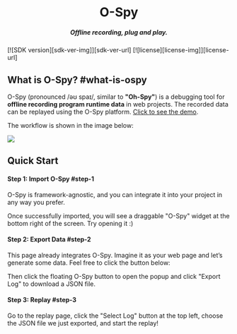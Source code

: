 
[license-img]: https://img.shields.io/github/license/HuolalaTech/page-spy-web?label=License
[license-url]: https://github.com/HuolalaTech/page-spy-web/blob/main/LICENSE
[sdk-ver-img]: https://img.shields.io/npm/v/@huolala-tech/page-spy-plugin-ospy?label=OSpy&color=white
[sdk-ver-url]: https://npmjs.com/package/@huolala-tech/page-spy-plugin-ospy


<div align="center">
  <Icon component={Logo} style={{ fontSize: 100, color: '#fff' }} />
  <h1>O-Spy</h1>
  <h5>Offline recording, plug and play.</h5>
</div>

<div className='badges'>
  [![SDK version][sdk-ver-img]][sdk-ver-url]
  [![license][license-img]][license-url]
</div>

## What is O-Spy? #what-is-ospy

O-Spy (pronounced /əʊ spaɪ/, similar to **"Oh-Spy"**) is a debugging tool for **offline recording program runtime data** in web projects. The recorded data can be replayed using the O-Spy platform. [Click to see the demo](/o-spy?url=demo).

The workflow is shown in the image below:

<a href={workflow} target="_blank">
  <img src={workflow} style={{width: '100%'}} />
</a>

## Quick Start

#### Step 1: Import O-Spy #step-1

O-Spy is framework-agnostic, and you can integrate it into your project in any way you prefer.


<ImportGuide showConfig={false} />

Once successfully imported, you will see a draggable "O-Spy" widget at the bottom right of the screen. Try opening it :)


<CallOSpy />

#### Step 2: Export Data #step-2

This page already integrates O-Spy. Imagine it as your web page and let’s generate some data. Feel free to click the button below:


<MakeData />

Then click the floating O-Spy button to open the popup and click "Export Log" to download a JSON file.

#### Step 3: Replay #step-3

Go to <Link to="/o-spy?url=" target='_blank'>the replay page</Link>, click the "Select Log" button at the top left, choose the JSON file we just exported, and start the replay!
